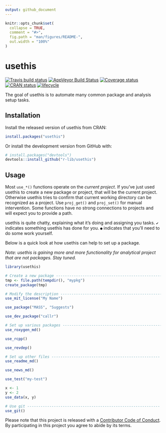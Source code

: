 ```yaml
---
output: github_document
---
```


<!-- README.md is generated from README.Rmd. Please edit that file -->

```r
knitr::opts_chunk$set(
  collapse = TRUE,
  comment = "#>",
  fig.path = "man/figures/README-",
  out.width = "100%"
)
```

# usethis

[![Travis build status](https://travis-ci.org/r-lib/usethis.svg?branch=master)](https://travis-ci.org/r-lib/usethis)
[![AppVeyor Build Status](https://ci.appveyor.com/api/projects/status/github/r-lib/usethis?branch=master&svg=true)](https://ci.appveyor.com/project/r-lib/usethis)
[![Coverage status](https://codecov.io/gh/r-lib/usethis/branch/master/graph/badge.svg)](https://codecov.io/github/r-lib/usethis?branch=master)
[![CRAN status](http://www.r-pkg.org/badges/version/usethis)](https://cran.r-project.org/package=usethis)
[![lifecycle](https://img.shields.io/badge/lifecycle-stable-brightgreen.svg)](https://www.tidyverse.org/lifecycle/#stable)

The goal of usethis is to automate many common package and analysis setup tasks.

## Installation

Install the released version of usethis from CRAN:

```r
install.packages("usethis")
```

Or install the development version from GitHub with:

```r
# install.packages("devtools")
devtools::install_github("r-lib/usethis")
```

## Usage

Most `use_*()` functions operate on the *current project*. If you've just used usethis to create a new package or project, that will be the current project. Otherwise usethis tries to confirm that current working directory can be recognized as a project. Use `proj_get()` and `proj_set()` for manual intervention. Some functions have no strong connections to projects and will expect you to provide a path.

usethis is quite chatty, explaining what it's doing and assigning you tasks. `✔` indicates something usethis has done for you. `●` indicates that you'll need to do some work yourself.

Below is a quick look at how usethis can help to set up a package.

*Note: usethis is gaining more and more functionality for analytical project that are not packages. Stay tuned.*

```r
library(usethis)

# Create a new package -------------------------------------------------
tmp <- file.path(tempdir(), "mypkg")
create_package(tmp)

# Modify the description ----------------------------------------------
use_mit_license("My Name")

use_package("MASS", "Suggests")

use_dev_package("callr")

# Set up various packages ---------------------------------------------
use_roxygen_md()

use_rcpp()

use_revdep()

# Set up other files -------------------------------------------------
use_readme_md()

use_news_md()

use_test("my-test")

x <- 1
y <- 2
use_data(x, y)

# Use git ------------------------------------------------------------
use_git()
```

Please note that this project is released with a [Contributor Code of Conduct](.github/CODE_OF_CONDUCT.md). By participating in this project you agree to abide by its terms.
